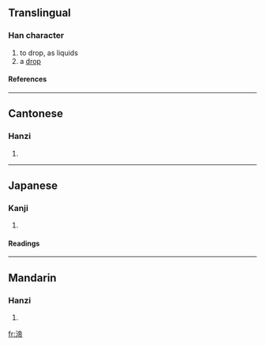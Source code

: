 ==Translingual==
===Han character===
{{Han char|rn=85|rad=水|as=09|sn=12|four=3012<sub>7</sub>|canj=水卜月月 (EYBB)}}
# to drop, as liquids
# a [[drop]]
====References====
{{Han ref|kx=0634.080|dkj=17772|dj=1041.050|hdz=31684.070|uh=6E27|ud=28199|bh=DA4D|bd=55885}}

----
==Cantonese==
===Hanzi===
{{yue-hanzi|jyut=|y=dai3}}
# {{defn|Cantonese}}

----
==Japanese==
===Kanji===
{{ja-kanji|grade=|rs=水09}}
# {{defn|Japanese}} 
====Readings====
{{ja-readings|on=[[てい]] (tei), [[だい]] (dai), [[てき]] (teki), [[ちゃく]] (chaku)|kun=}}

----
==Mandarin==
===Hanzi===
{{cmn-hanzi|pin=[[dì]] (di4), [[wěi]] (wei3)|wg=ti<sup>4</sup>, wei<sup>3</sup>}}
# {{defn|Mandarin}}

[[fr:渧]]